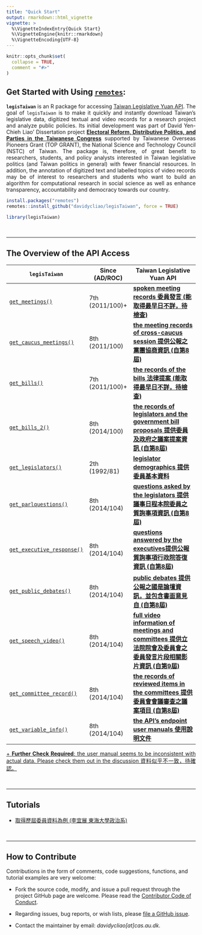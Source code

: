 ```yaml
---
title: "Quick Start"
output: rmarkdown::html_vignette
vignette: >
  %\VignetteIndexEntry{Quick Start}
  %\VignetteEngine{knitr::rmarkdown}
  %\VignetteEncoding{UTF-8}
---
```


```r
knitr::opts_chunk$set(
  collapse = TRUE,
  comment = "#>"
)
```

## Get Started with Using [`remotes`](https://github.com/r-lib/remotes):


<div style="text-align: justify">

**`legisTaiwan`** is an R package for accessing [Taiwan Legislative Yuan API](https://data.ly.gov.tw/index.action). The goal of `legisTaiwan` is to make it quickly and instantly download Taiwan's legislative data, digitized textual 
and video records for a research project and analyze public policies. Its initial development was part of David Yen-Chieh Liao' Dissertation project **[Electoral Reform, Distributive Politics, and Parties in the Taiwanese Congress](https://raw.githack.com/davidycliao/phd-thesis/main/Yen_Chieh_Liao_PhD_Dissertation_Jan_2023.pdf)** supported by Taiwanese Overseas Pioneers Grant (TOP GRANT), the National Science and Technology Council (NSTC) of Taiwan. The package is, therefore, of great benefit to researchers, students, and policy analysts interested in Taiwan legislative politics (and Taiwan politics in general) with fewer financial resources. In addition, the annotation of digitized text and labelled topics of video records may be of interest to researchers and students who want to build an algorithm for computational research in social science as well as enhance transparency, accountability and democracy towards our country.

</div>


```r
install.packages("remotes")
remotes::install_github("davidycliao/legisTaiwan", force = TRUE)
```

```r
library(legisTaiwan)
```

<br> 

-----

## The Overview of the API Access  

<div style="text-align: justify">

| `legisTaiwan`                                                                                                 | Since (AD/ROC)  | Taiwan Legislative Yuan API                                                                                                                                                 |
|---------------------------------------------------------------------------------------------------------------|-----------------|-----------------------------------------------------------------------------------------------------------------------------------------------------------------------------|
| [`get_meetings()`](https://davidycliao.github.io/legisTaiwan/reference/get_bills.html)                        | 7th (2011/100)+ | [**spoken meeting records 委員發言 (能取得最早日不詳，待檢查)**](https://davidycliao.github.io/legisTaiwan/reference/get_bills.html)                                         |
| [`get_caucus_meetings()`](https://davidycliao.github.io/legisTaiwan/reference/get_caucus_meetings.html)       | 8th (2011/100)  | [**the meeting records of cross-caucus session 提供公報之黨團協商資訊 (自第8屆)**](https://data.ly.gov.tw/getds.action?id=8)                                                |
| [`get_bills()`](https://davidycliao.github.io/legisTaiwan/reference/get_bills.html)                           | 7th (2011/100)+ | [**the records of the bills 法律提案 (能取得最早日不詳，待檢查)**](https://davidycliao.github.io/legisTaiwan/reference/get_bills.html)                                       |
| [`get_bills_2()`](https://davidycliao.github.io/legisTaiwan/reference/get_bills_2.html)                       | 8th (2014/100)  | [**the records of legislators and the government bill proposals 提供委員及政府之議案提案資訊 (自第8屆)**](https://data.ly.gov.tw/getds.action?id=1)                        |
| [`get_legislators()`](https://davidycliao.github.io/legisTaiwan/reference/get_legislators.html)               | 2th (1992/81)   | [**legislator demographics 提供委員基本資料**](https://davidycliao.github.io/legisTaiwan/reference/get_legislators.html)                                                  |
| [`get_parlquestions()`](https://davidycliao.github.io/legisTaiwan/reference/get_parlquestions.html)           | 8th (2014/104)  | [**questions asked by the legislators 提供議事日程本院委員之質詢事項資訊 (自第8屆)**](https://davidycliao.github.io/legisTaiwan/reference/get_parlquestions.html)             |
| [`get_executive_response()`](https://davidycliao.github.io/legisTaiwan/reference/get_executive_response.html) | 8th (2014/104)  | [**questions answered by the executives提供公報質詢事項行政院答復資訊 (自第8屆)**](https://davidycliao.github.io/legisTaiwan/reference/get_executive_response.html) |
| [`get_public_debates()`](https://davidycliao.github.io/legisTaiwan/reference/get_public_debates.html)         | 8th (2014/104)  | [**public debates 提供公報之國是論壇資訊，並包含書面意見自 (自第8屆)**](https://davidycliao.github.io/legisTaiwan/reference/get_public_debates.html)                           |
| [`get_speech_video()`](https://davidycliao.github.io/legisTaiwan/reference/get_speech_video.html)             | 8th (2014/104)  | [**full video information of meetings and committees 提供立法院院會及委員會之委員發言片段相關影片資訊 (自第9屆)**](https://data.ly.gov.tw/getds.action?id=148)               |
| [`get_committee_record()`](https://davidycliao.github.io/legisTaiwan/reference/get_speech_video.html)         | 8th (2014/104)  | [**the records of reviewed items in the committees 提供委員會會議審查之議案項目 (自第8屆)**](https://davidycliao.github.io/legisTaiwan/reference/get_speech_video.html)     |
| [`get_variable_info()`](https://davidycliao.github.io/legisTaiwan/reference/get_variable_info.html)           | 8th (2014/104)  | [**the API’s endpoint user manuals 使用說明文件**](https://davidycliao.github.io/legisTaiwan/reference/get_variable_info.html)                                       | 


[+ **Further Check Required**: the user manual seems to be inconsistent with actual data. Please check them out in the discussion 資料似乎不一致，待確認。](https://github.com/davidycliao/legisTaiwan/discussions)

</div>

<br> 

-----

## Tutorials

+ [取得歷屆委員資料為例 (李宜展 東海大學政治系)]()

<br> 

-----

## How to Contribute

Contributions in the form of comments, code suggestions, functions, and tutorial examples are very welcome:

- Fork the source code, modify, and issue a pull request through the project GitHub page are welcome. Please read the [Contributor Code of Conduct]([![codecov](https://codecov.io/gh/davidycliao/asmcjr/branch/master/graph/badge.svg?token=OJKOF5SX9X)](https://codecov.io/gh/davidycliao/asmcjr)).

- Regarding issues, bug reports, or wish lists, please [file a GitHub issue](https://github.com/davidycliao/legisTaiwan/issues).

- Contact the maintainer by email: _*davidycliao[at]cas.au.dk*_.
